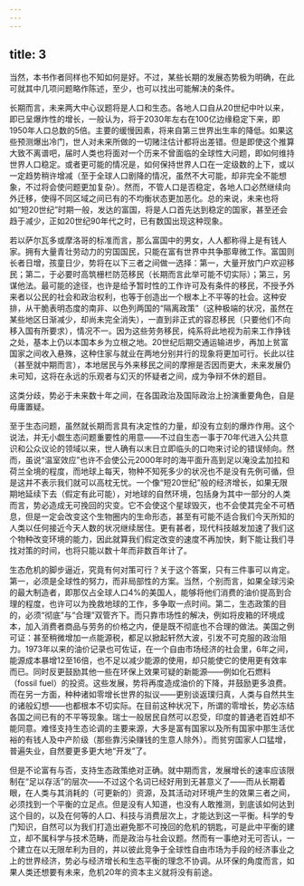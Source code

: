 ```yaml
---
---
---
```

title: 3
---




当然，本书作者同样也不知如何是好。不过，某些长期的发展态势极为明确，在此可就其中几项问题略作陈述，至少，也可以找出可能解决的条件。

长期而言，未来两大中心议题将是人口和生态。各地人口自从20世纪中叶以来，即已呈爆炸性的增长，一般认为，将于2030年左右在100亿边缘稳定下来，即1950年人口总数的5倍。主要的缓慢因素，将来自第三世界出生率的降低。如果这些预测爆出冷门，世人对未来所做的一切赌注估计都将出差错。但是即使这个推算大致不离谱吧，届时人类也将面对一个历来不曾面临的全球性大问题，即如何维持世界人口稳定。或者更可能的情况是，如何保持世界人口在一定级数的上下，或以一定趋势稍许增减（至于全球人口剧降的情况，虽然不大可能，却非完全不能想象，不过将会使问题更加复杂）。然而，不管人口是否稳定，各地人口必然继续向外迁移，使得不同区域之间已有的不均衡状态更加恶化。总的来说，未来也将如“短20世纪”时期一般，发达的富国，将是人口首先达到稳定的国家，甚至还会趋于减少，正如20世纪90年代之时，已有数国出现这种现象。

若以萨尔瓦多或摩洛哥的标准而言，那么富国中的男女，人人都称得上是有钱人家。拥有大量青壮劳动力的穷国国民，只能在富有世界中共争那卑微工作。富国则长者日增，孩童日少，势将在以下三者之间做一选择：第一，大量开放门户欢迎移民；第二，于必要时高筑栅栏防范移民（长期而言此举可能不切实际）；第三，另谋他法。最可能的途径，也许是给予暂时性的工作许可及有条件的移民，不授予外来者以公民的社会和政治权利，也等于创造出一个根本上不平等的社会。这种安排，从干脆表明态度的南非、以色列两国的“隔离政策”（这种极端的状况，虽然在某些地区日渐减少，却尚未完全消失），一直到非正式的容忍移民（只要他们不向移入国有所要求），情况不一。因为这些劳务移民，纯系将此地视为前来工作挣钱之处，基本上仍以本国本乡为立根之地。20世纪后期交通运输进步，再加上贫富国家之间收入悬殊，这种住家与就业在两地分别并行的现象将更加可行。长此以往（甚至就中期而言），本地居民与外来移民之间的摩擦是否因而更大，未来发展仍未可知，这将在永远的乐观者与幻灭的怀疑者之间，成为争辩不休的题目。

这类分歧，势必于未来数十年之间，在各国政治及国际政治上扮演重要角色，自是毋庸置疑。

至于生态问题，虽然就长期而言具有决定性的力量，却没有立刻的爆炸作用。这个说法，并无小觑生态问题重要性的用意——不过自生态一事于70年代进入公共意识和公众议论的领域以来，世人确有以末日立即临头的口吻来讨论的错误倾向。然而，虽说“温室效应”也许不会使公元2000年时的海平面升高到足以淹没孟加拉和荷兰全境的程度，而地球上每天，物种不知死多少的状况也不是没有先例可循，但是这并不表示我们就可以高枕无忧。一个像“短20世纪”般的经济增长，如果无限期地延续下去（假定有此可能），对地球的自然环境，包括身为其中一部分的人类而言，势必造成无可挽回的灾变。它不会使这个星球毁灭，也不会使其完全不可栖息，但是一定会改变这个生物圈内的生命形态，甚至有可能不适合我们今天所知的人类以任何接近今天人数的状况继续居住。更有甚者，现代科技越发加速了我们这个物种改变环境的能力，因此就算我们假定改变的速度不再加快，剩下能让我们寻找对策的时间，也将只能以数十年而非数百年计了。

生态危机的脚步逼近，究竟有何对策可行？关于这个答案，只有三件事可以肯定。第一，必须是全球性的努力，而非局部性的方案。当然，个别而言，如果全球污染的最大制造者，即那仅占全球人口4%的美国人，能够将他们消费的油价提高到合理的程度，也许可以为挽救地球的工作，多争取一点时间。第二，生态政策的目的，必须“彻底”与“合理”双管齐下。而只靠市场性的解决，例如将皮箱的环境成本，加入消费者商品与劳务的价格之内，便是既不彻底也不合理的做法。美国之例可证：甚至稍微增加一点能源税，都足以掀起轩然大波，引发不可克服的政治阻力。1973年以来的油价记录也可佐证，在一个自由市场经济的社会里，6年之间，能源成本暴增12至16倍，也不足以减少能源的使用，却只能使它的使用更有效率而已。同时反更鼓励其他一些在环保上效果可疑的新能源——例如化石燃料（fossil fuel）的投资。这些发展，势将再度造成油价的下降，并鼓励更多浪费。而在另一方面，种种诸如零增长世界的拟议——更别谈返璞归真，人类与自然共生的诸般幻想——也都根本不切实际。在目前这种状况下，所谓的零增长，势必冻结各国之间已有的不平等现象。瑞士一般居民自然可以忍受，印度的普通老百姓却不能同意。难怪支持生态论调的主要来源，大多是富有国家以及所有国家中那生活优裕的有钱人及中产阶级（那些靠污染赚钱的生意人除外）。而贫穷国家人口猛增，普遍失业，自然要更多更大地“开发”了。

但是不论富有与否，支持生态政策绝对正确。就中期而言，发展增长的速率应该限制在“足以存活”的层次——不过这个名词已经好用到无甚意义了——而从长期着眼，在人类与其消耗的（可更新的）资源，及其活动对环境产生的效果三者之间，必须找到一个平衡的立足点。但是没有人知道，也没有人敢推测，到底该如何达到这个目的，以及在何等的人口、科技与消费层次上，才能达到这一平衡。科学的专门知识，自然可以为我们打造出避免那不可挽回的危机的钥匙，可是此中平衡的建立，却不属科学与技术范畴，而是政治与社会议题。然而有一事绝对无可否认，一个建立在以无限牟利为目的，并以彼此竞争于全球性自由市场为手段的经济事业之上的世界经济，势必与经济增长和生态平衡的理念不协调。从环保的角度而言，如果人类还想要有未来，危机20年的资本主义就将没有前途。